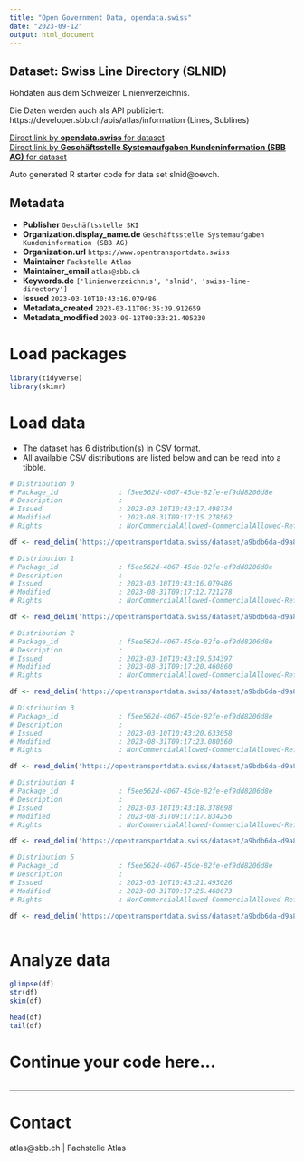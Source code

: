 ```yaml
---
title: "Open Government Data, opendata.swiss"
date: "2023-09-12"
output: html_document
---
```


## Dataset: Swiss Line Directory (SLNID)

Rohdaten aus dem Schweizer Linienverzeichnis. 

Die Daten werden auch als API publiziert:
https://developer.sbb.ch/apis/atlas/information (Lines, Sublines)

[Direct link by **opendata.swiss** for dataset](https://opendata.swiss/de/dataset/swiss-line-directory-slnid)<br>
[Direct link by **Geschäftsstelle Systemaufgaben Kundeninformation (SBB AG)** for dataset](https://opentransportdata.swiss/dataset/slnid)

Auto generated R starter code for data set slnid@oevch.

## Metadata

- **Publisher** `Geschäftsstelle SKI`
- **Organization.display_name.de** `Geschäftsstelle Systemaufgaben Kundeninformation (SBB AG)`
- **Organization.url** `https://www.opentransportdata.swiss`
- **Maintainer** `Fachstelle Atlas`
- **Maintainer_email** `atlas@sbb.ch`
- **Keywords.de** `['linienverzeichnis', 'slnid', 'swiss-line-directory']`
- **Issued** `2023-03-10T10:43:16.079486`
- **Metadata_created** `2023-03-11T00:35:39.912659`
- **Metadata_modified** `2023-09-12T00:33:21.405230`


# Load packages

```r

library(tidyverse)
library(skimr)

```

# Load data

-   The dataset has 6 distribution(s) in CSV format.
-   All available CSV distributions are listed below and can be read into a tibble.

```r

# Distribution 0
# Package_id               : f5ee562d-4067-45de-82fe-ef9dd8206d8e
# Description              : 
# Issued                   : 2023-03-10T10:43:17.498734
# Modified                 : 2023-08-31T09:17:15.278562
# Rights                   : NonCommercialAllowed-CommercialAllowed-ReferenceRequired

df <- read_delim('https://opentransportdata.swiss/dataset/a9bdb6da-d9a8-4853-a3ab-7dace939969f/resource/0d2e881c-d8f6-415a-84ed-3148db6153d1/download/actual_date_subline.csv')

# Distribution 1
# Package_id               : f5ee562d-4067-45de-82fe-ef9dd8206d8e
# Description              : 
# Issued                   : 2023-03-10T10:43:16.079486
# Modified                 : 2023-08-31T09:17:12.721278
# Rights                   : NonCommercialAllowed-CommercialAllowed-ReferenceRequired

df <- read_delim('https://opentransportdata.swiss/dataset/a9bdb6da-d9a8-4853-a3ab-7dace939969f/resource/72e341a4-7f8b-46ad-9ef1-3a43477feab7/download/actual_date_line.csv')

# Distribution 2
# Package_id               : f5ee562d-4067-45de-82fe-ef9dd8206d8e
# Description              : 
# Issued                   : 2023-03-10T10:43:19.534397
# Modified                 : 2023-08-31T09:17:20.460860
# Rights                   : NonCommercialAllowed-CommercialAllowed-ReferenceRequired

df <- read_delim('https://opentransportdata.swiss/dataset/a9bdb6da-d9a8-4853-a3ab-7dace939969f/resource/f1262921-cd62-4e15-af7d-32510c3f622d/download/full_subline.csv')

# Distribution 3
# Package_id               : f5ee562d-4067-45de-82fe-ef9dd8206d8e
# Description              : 
# Issued                   : 2023-03-10T10:43:20.633058
# Modified                 : 2023-08-31T09:17:23.080560
# Rights                   : NonCommercialAllowed-CommercialAllowed-ReferenceRequired

df <- read_delim('https://opentransportdata.swiss/dataset/a9bdb6da-d9a8-4853-a3ab-7dace939969f/resource/58820053-3227-4e98-a0e1-cf094b50bd04/download/future_timetable_line.csv')

# Distribution 4
# Package_id               : f5ee562d-4067-45de-82fe-ef9dd8206d8e
# Description              : 
# Issued                   : 2023-03-10T10:43:18.378698
# Modified                 : 2023-08-31T09:17:17.834256
# Rights                   : NonCommercialAllowed-CommercialAllowed-ReferenceRequired

df <- read_delim('https://opentransportdata.swiss/dataset/a9bdb6da-d9a8-4853-a3ab-7dace939969f/resource/7f3d1941-1c5f-43eb-98c1-da5566b42942/download/full_line.csv')

# Distribution 5
# Package_id               : f5ee562d-4067-45de-82fe-ef9dd8206d8e
# Description              : 
# Issued                   : 2023-03-10T10:43:21.493026
# Modified                 : 2023-08-31T09:17:25.468673
# Rights                   : NonCommercialAllowed-CommercialAllowed-ReferenceRequired

df <- read_delim('https://opentransportdata.swiss/dataset/a9bdb6da-d9a8-4853-a3ab-7dace939969f/resource/416aa9a4-c0ce-4692-a56c-2d87dbbd5ff2/download/future_timetable_subline.csv')



```

# Analyze data

```r

glimpse(df)
str(df)
skim(df)

head(df)
tail(df)

```

# Continue your code here...

```r

```

------------------------------------------------------------------------

# Contact

atlas@sbb.ch | Fachstelle Atlas
